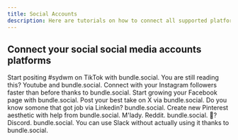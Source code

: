 ```yaml
---
title: Social Accounts
description: Here are tutorials on how to connect all supported platforms to bundle.social. Each tutorial includes an error section, so you can easily solve any issues that may arise.
---
```


## Connect your social social media accounts platforms

<CardGroup cols={2}>
  <Card
    title='How to connect TikTok to bundle.social?'
    icon='tiktok'
    href='/knowledge/social-accounts/tiktok'
  >
    Start positing #sydwm on TikTok with bundle.social.
  </Card>
  <Card
    title='How to connect Youtube to bundle.social?'
    icon='youtube'
    href='/knowledge/social-accounts/youtube'
  >
    You are still reading this? Youtube and bundle.social.
  </Card>
  <Card
    title='How to connect Instagram to bundle.social?'
    icon='instagram'
    href='/knowledge/social-accounts/instagram'
  >
    Connect with your Instagram followers faster than before thanks to
    bundle.social.
  </Card>
  <Card
    title='How to connect Facebook to bundle.social?'
    icon='facebook'
    href='/knowledge/social-accounts/facebook'
  >
    Start growing your Facebook page with bundle.social.
  </Card>
  <Card
    title='How to connect X (Twitter) to bundle.social?'
    icon='x-twitter'
    href='/knowledge/social-accounts/x'
  >
    Post your best take on X via bundle.social.
  </Card>
  <Card
    title='How to connect Linkedin to bundle.social?'
    icon='linkedin'
    href='/knowledge/social-accounts/linkedin'
  >
    Do you know somone that got job via Linkedin? bundle.social.
  </Card>
  <Card
    title='How to connect Pinterest to bundle.social?'
    icon='pinterest'
    href='/knowledge/social-accounts/pinterest'
  >
    Create new Pinterest aesthetic with help from bundle.social.
  </Card>
  <Card
    title='How to connect Reddit to bundle.social?'
    icon='reddit'
    href='/knowledge/social-accounts/reddit'
  >
    M'lady. Reddit. bundle.social.
  </Card>
  <Card
    title='How to connect Discord to bundle.social?'
    icon='discord'
    href='/knowledge/social-accounts/discord'
  >
    🤔? Discord. bundle.social.
  </Card>
  <Card
    title='How to connect Slack to bundle.social?'
    icon='slack'
    href='/knowledge/social-accounts/slack'
  >
    You can use Slack without actually using it thanks to bundle.social.
  </Card>
</CardGroup>
